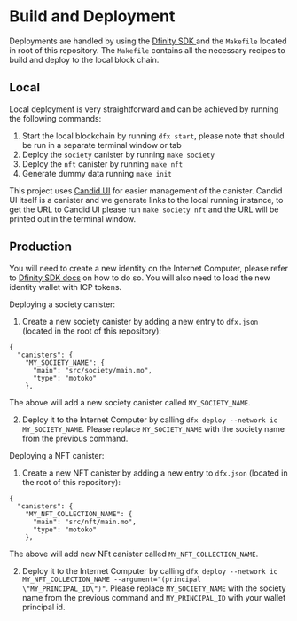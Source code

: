 # Build and Deployment

Deployments are handled by using the [Dfinity SDK ](https://smartcontracts.org/docs/developers-guide/install-upgrade-remove.html) and the `Makefile` located in root of this repository. The `Makefile` contains all the necessary recipes to build and deploy to the local block chain.

## Local

Local deployment is very straightforward and can be achieved by running the following commands:

1. Start the local blockchain by running `dfx start`, please note that should be run in a separate terminal window or tab
2. Deploy the `society` canister by running `make society`
3. Deploy the `nft` canister by running `make nft`
4. Generate dummy data running `make init`


This project uses [Candid UI](https://github.com/dfinity/candid/tree/master/tools/ui) for easier management of the canister. Candid UI itself is a canister and we generate links to the local running instance, to get the URL to Candid UI please run `make society nft` and the URL will be printed out in the terminal window.

## Production

You will need to create a new identity on the Internet Computer, please refer to [Dfinity SDK docs](https://smartcontracts.org/docs/developers-guide/cli-reference/dfx-identity.html) on how to do so. You will also need to load the new identity wallet with ICP tokens.

Deploying a society canister:

1. Create a new society canister by adding a new entry to `dfx.json` (located in the root of this repository):

```
{
  "canisters": {
    "MY_SOCIETY_NAME": {
      "main": "src/society/main.mo",
      "type": "motoko"
    },
```

The above will add a new society canister called `MY_SOCIETY_NAME`.

2. Deploy it to the Internet Computer by calling `dfx deploy --network ic MY_SOCIETY_NAME`. Please replace `MY_SOCIETY_NAME` with the society name from the previous command.


Deploying a NFT canister:

1. Create a new NFT canister by adding a new entry to `dfx.json` (located in the root of this repository):
```
{
  "canisters": {
    "MY_NFT_COLLECTION_NAME": {
      "main": "src/nft/main.mo",
      "type": "motoko"
    },
```

The above will add new NFt canister called `MY_NFT_COLLECTION_NAME`.

2. Deploy it to the Internet Computer by calling `dfx deploy --network ic MY_NFT_COLLECTION_NAME --argument="(principal \"MY_PRINCIPAL_ID\")"`. Please replace `MY_SOCIETY_NAME` with the society name from the previous command and `MY_PRINCIPAL_ID` with your wallet principal id.
